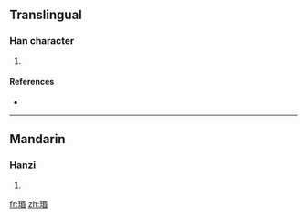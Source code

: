 ==Translingual==

===Han character===
{{Han char|rn=96|rad=玉|as=09|sn=13|four=|canj=一土口心日 (MGRPA)}}

# {{defn|Han|sort=玉09}}

====References====
* {{Han ref|kx=0737.020|dkj=21104|dj=1148.050|hdz=21129.030|uh=7449|ud=29769}}

----

==Mandarin==

===Hanzi===
{{cmn-hanzi|pin=[[mín]] ([[min2]])|wg=min<sup>2</sup>}}

# {{defn|Mandarin}}

[[fr:瑉]]
[[zh:瑉]]